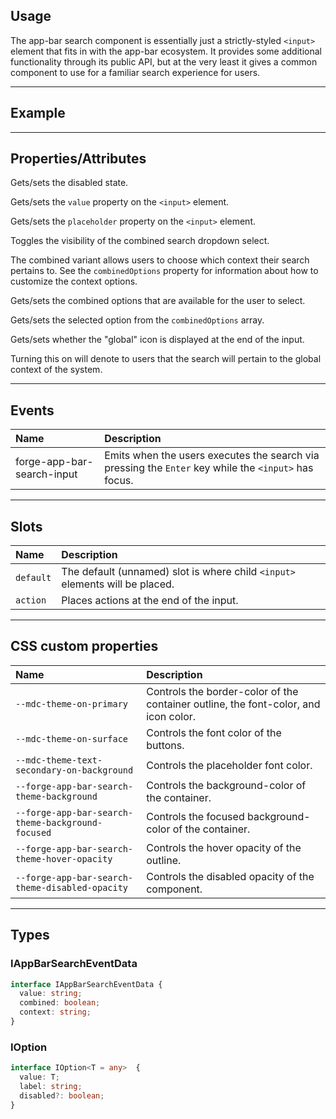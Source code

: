 
<PageSection>

## Usage

The app-bar search component is essentially just a strictly-styled `<input>` element that fits in with the app-bar ecosystem. It provides some additional functionality
through its public API, but at the very least it gives a common component to use for a familiar search experience for users.

</PageSection>

---

<PageSection>

## Example

<LiveDemo layout="column" fullWidth codeHtml={AppBarSearchDefaultCodeHtml()} codeTs={AppBarSearchDefaultCodeTs()}>
  <AppBarSearchDemo />
</LiveDemo>

</PageSection>

---

<PageSection>

## Properties/Attributes

<PropertyDef name="disabled" type="boolean" defaultValue="false">

  Gets/sets the disabled state.

</PropertyDef>

<PropertyDef name="value" type="string" defaultValue="&quot;&quot;">

  Gets/sets the `value` property on the `<input>` element.

</PropertyDef>

<PropertyDef name="placeholder" type="string" defaultValue="null">

  Gets/sets the `placeholder` property on the `<input>` element.

</PropertyDef>

<PropertyDef name="combined" type="boolean" defaultValue="false">

  Toggles the visibility of the combined search dropdown select.

  The combined variant allows users to choose which context their search pertains to. See the `combinedOptions` property for information about how to customize the context options.

</PropertyDef>

<PropertyDef name="combinedOptions" type="IOption[]" attr={false} defaultValue="[]">

  Gets/sets the combined options that are available for the user to select.

</PropertyDef>

<PropertyDef name="selectedCombinedOption" type="string" attr={false} defaultValue="null">

  Gets/sets the selected option from the `combinedOptions` array.

</PropertyDef>

<PropertyDef name="global" type="boolean" defaultValue="false">

  Gets/sets whether the "global" icon is displayed at the end of the input.

  Turning this on will denote to users that the search will pertain to the global context of the system.

</PropertyDef>

</PageSection>

---

<PageSection>

## Events

| Name                      | Description
| :-------------------------| :-------------------
| forge-app-bar-search-input  | Emits when the users executes the search via pressing the `Enter` key while the `<input>` has focus.

</PageSection>

---

<PageSection>

## Slots

| Name               | Description
| :------------------| :------------------
| `default`          | The default (unnamed) slot is where child `<input>` elements will be placed.
| `action`           | Places actions at the end of the input.

</PageSection>

---

<PageSection>

## CSS custom properties

| Name                                              | Description
| :-------------------------------------------------| :-----------------
| `--mdc-theme-on-primary`                          | Controls the border-color of the container outline, the font-color, and icon color.
| `--mdc-theme-on-surface`                          | Controls the font color of the buttons.
| `--mdc-theme-text-secondary-on-background`        | Controls the placeholder font color.
| `--forge-app-bar-search-theme-background`           | Controls the background-color of the container.
| `--forge-app-bar-search-theme-background-focused`   | Controls the focused background-color of the container.
| `--forge-app-bar-search-theme-hover-opacity`        | Controls the hover opacity of the outline.
| `--forge-app-bar-search-theme-disabled-opacity`     | Controls the disabled opacity of the component.

</PageSection>

---

<PageSection>

## Types

### IAppBarSearchEventData

```ts
interface IAppBarSearchEventData {
  value: string;
  combined: boolean;
  context: string;
}
```

### IOption

```ts
interface IOption<T = any>  {
  value: T;
  label: string;
  disabled?: boolean;
}
```

</PageSection>
